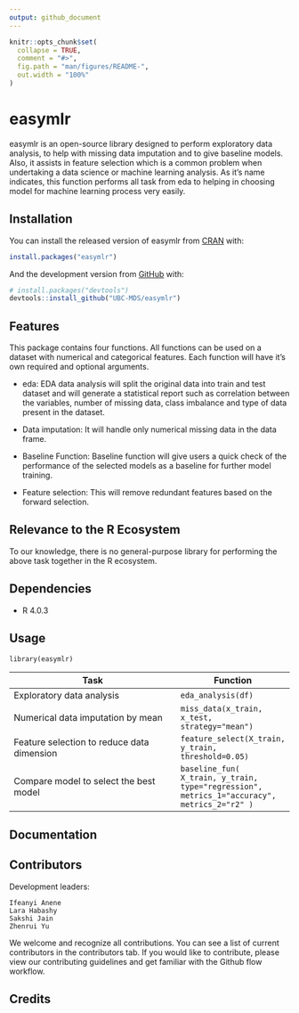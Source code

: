 ```yaml
---
output: github_document
---
```


<!-- README.md is generated from README.Rmd. Please edit that file -->

```r
knitr::opts_chunk$set(
  collapse = TRUE,
  comment = "#>",
  fig.path = "man/figures/README-",
  out.width = "100%"
)
```

# easymlr

<!-- badges: start -->
<!-- badges: end -->

easymlr is an open-source library designed to perform exploratory data analysis, to help with missing data imputation and to give baseline models. Also, it assists in feature selection which is a common problem when undertaking a data science or machine learning analysis. As it's name indicates, this function performs all task from eda to helping in choosing model for machine learning process very easily.

## Installation

You can install the released version of easymlr from [CRAN](https://CRAN.R-project.org) with:

``` r
install.packages("easymlr")
```

And the development version from [GitHub](https://github.com/) with:

``` r
# install.packages("devtools")
devtools::install_github("UBC-MDS/easymlr")
```
## Features

This package contains four functions. All functions can be used on a dataset with numerical and categorical features. Each function will have it's own required and optional arguments.

- eda: EDA data analysis will split the original data into train and test dataset and will generate a statistical report such as correlation between the variables, number of missing data, class imbalance and type of data present in the dataset.

- Data imputation: It will  handle only numerical missing data in the data frame.

- Baseline Function: Baseline function will give users a quick check of the performance of the selected models as a baseline for further model training.

- Feature selection: This will remove redundant features based on the forward selection.

## Relevance to the R Ecosystem
To our knowledge, there is no general-purpose library for performing the above task together in the R ecosystem.

## Dependencies

-  R 4.0.3

## Usage

`library(easymlr)`



| Task | Function  |
|------------|-----|
| Exploratory data analysis| `eda_analysis(df)`|
| Numerical data imputation by mean| `miss_data(x_train, x_test, strategy="mean")`|
| Feature selection to reduce data dimension| `feature_select(X_train, y_train, threshold=0.05)`|
| Compare model to select the best model| `baseline_fun(
    X_train, y_train, type="regression", metrics_1="accuracy", metrics_2="r2"
)`|


## Documentation

## Contributors

Development leaders:

    Ifeanyi Anene
    Lara Habashy
    Sakshi Jain
    Zhenrui Yu

We welcome and recognize all contributions. You can see a list of current contributors in the contributors tab. If you would like to contribute, please view our contributing guidelines and get familiar with the Github flow workflow.

## Credits

